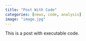 ```yaml
---
title: "Post With Code"
categories: [news, code, analysis]
image: "image.jpg"
---
```


This is a post with executable code.
